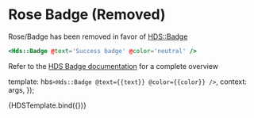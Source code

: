 
<Meta title="Rose/Badge (removed)" component="Badge" />

# Rose Badge (Removed)

Rose/Badge has been removed in favor of [HDS::Badge](https://design-system-components-hashicorp.vercel.app/components/badge)

```handlebars
<Hds::Badge @text='Success badge' @color='neutral' />
```

Refer to the [HDS Badge documentation](https://design-system-components-hashicorp.vercel.app/components/badge) for a complete overview

  template: hbs`<Hds::Badge @text={{text}}
      @color={{color}}
      />`,
  context: args,
});

<Preview>
  <Story
    name="Hds Badge"
    args={{
      text: 'Badge',
    }}
    argTypes={{
      color: {
        control: 'select',
        options: ['success', 'warning', 'critical', 'highlight'],
      },
    }}
  >
    {HDSTemplate.bind({})}
  </Story>
</Preview>
